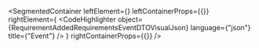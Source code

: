 
<SegmentedContainer
  leftElement={<RequirementAddedRequirementsEventDTODesc />}
  leftContainerProps={{}}
  rightElement={
    <CodeHighlighter
      object={RequirementAddedRequirementsEventDTOVisualJson}
      language={"json"}
      title={"Event"}
    />
  }
  rightContainerProps={{}}
/>
